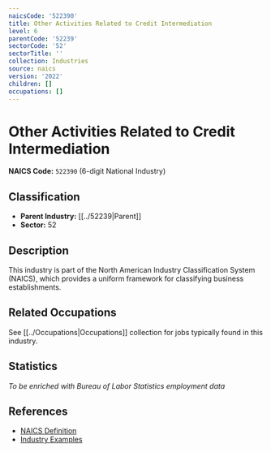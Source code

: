 ```yaml
---
naicsCode: '522390'
title: Other Activities Related to Credit Intermediation
level: 6
parentCode: '52239'
sectorCode: '52'
sectorTitle: ''
collection: Industries
source: naics
version: '2022'
children: []
occupations: []
---
```

# Other Activities Related to Credit Intermediation

**NAICS Code:** `522390` (6-digit National Industry)

## Classification

- **Parent Industry:** [[../52239|Parent]]
- **Sector:** 52

## Description

This industry is part of the North American Industry Classification System (NAICS), which provides a uniform framework for classifying business establishments.

## Related Occupations

See [[../Occupations|Occupations]] collection for jobs typically found in this industry.

## Statistics

*To be enriched with Bureau of Labor Statistics employment data*

## References

- [NAICS Definition](https://www.census.gov/naics/)
- [Industry Examples](https://www.census.gov/naics/2022NAICS/)
